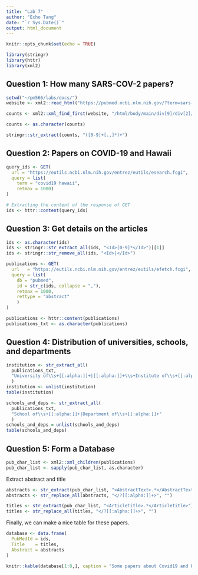 ```yaml
---
title: "Lab 7"
author: "Echo Tang"
date: "`r Sys.Date()`"
output: html_document
---
```


```r
knitr::opts_chunk$set(echo = TRUE)
```

```r
library(stringr)
library(httr)
library(xml2)
```

## Question 1: How many SARS-COV-2 papers?

```r
setwd("~/pm566/labs/docs/")
website <- xml2::read_html("https://pubmed.ncbi.nlm.nih.gov/?term=sars-cov-2")

counts <- xml2::xml_find_first(website, "/html/body/main/div[9]/div[2]/div[2]/div[1]/div[1]/span")

counts <- as.character(counts)

stringr::str_extract(counts, "([0-9]+[.,]*)+")

```
## Question 2: Papers on COVID-19 and Hawaii

```r
query_ids <- GET(
  url = "https://eutils.ncbi.nlm.nih.gov/entrez/eutils/esearch.fcgi",
  query = list(
    term = "covid19 hawaii",
    retmax = 1000)
)

# Extracting the content of the response of GET
ids <- httr::content(query_ids)

```

## Question 3: Get details on the articles

```r
ids <- as.character(ids)
ids <- stringr::str_extract_all(ids, "<Id>[0-9]*</Id>")[[1]]
ids <- stringr::str_remove_all(ids, "<Id>|</Id>")

publications <- GET(
  url   = "https://eutils.ncbi.nlm.nih.gov/entrez/eutils/efetch.fcgi",
  query = list(
    db = "pubmed",
    id = str_c(ids, collapse = ","),
    retmax = 1000,
    rettype = "abstract"
    )
)

publications <- httr::content(publications)
publications_txt <- as.character(publications)

```

## Question 4: Distribution of universities, schools, and departments

```r
institution <- str_extract_all(
  publications_txt,
  "University of\\s+[[:alpha:]]+|[[:alpha:]]+\\s+Institute of\\s+[[:alpha:]]+"
  ) 
institution <- unlist(institution)
table(institution)

schools_and_deps <- str_extract_all(
  publications_txt,
  "School of\\s+[[:alpha:]]+|Department of\\s+[[:alpha:]]+"
  )
schools_and_deps = unlist(schools_and_deps)
table(schools_and_deps)

```

## Question 5: Form a Database
```r
pub_char_list <- xml2::xml_children(publications)
pub_char_list <- sapply(pub_char_list, as.character)
```

Extract abstract and title
```r
abstracts <- str_extract(pub_char_list, "<AbstractText>.*</AbstractText>")
abstracts <- str_replace_all(abstracts, "</?[[:alpha:]]+>", "")

titles <- str_extract(pub_char_list, "<ArticleTitle>.*</ArticleTitle>")
titles <- str_replace_all(titles, "</?[[:alpha:]]+>", "")
```

Finally, we can make a nice table for these papers.
```r
database <- data.frame(
  PubMedId = ids,
  Title    = titles,
  Abstract = abstracts
) 

knitr::kable(database[1:8,], caption = "Some papers about Covid19 and Hawaii")
```

